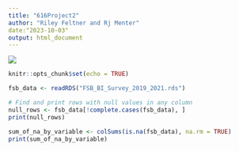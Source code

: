 ---
title: "616Project2"
author: "Riley Feltner and Rj Menter"
date:"2023-10-03"
output: html_document
---

![](poster Value proposition canvas simple white.png)

```{r setup, include=FALSE}
knitr::opts_chunk$set(echo = TRUE)
```

```{r}
fsb_data <- readRDS("FSB_BI_Survey_2019_2021.rds")
```

```{r}
# Find and print rows with null values in any column
null_rows <- fsb_data[!complete.cases(fsb_data), ]
print(null_rows)

```
```{r}
sum_of_na_by_variable <- colSums(is.na(fsb_data), na.rm = TRUE)
print(sum_of_na_by_variable)
```

